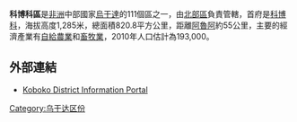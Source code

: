 {{Infobox settlement
|name=科博科區
|settlement_type=
|native_name      =
|nickname           = 
|image_skyline      
|image_size          = 
|image_caption       =
|image_flag         = 
|image_seal         =
|image_map          = <!-- 檔案不存在 Koboko District Uganda.png -->
|map_caption        = 
|coordinates_region   = UG
|subdivision_type1  = 國家
|subdivision_name1  = {{flag|Uganda}}
|subdivision_type2  = 地理區
|subdivision_name2  = [[北部區_(烏干達)|北部區]]
|subdivision_type3  = 首府
|subdivision_name3 = [[科博科|科博科]]
|subdivision_type4 = 
|subdivision_name4 = 
|leader_title       =
|leader_name        =
|established_title  =
|established_date   = 
|area_magnitude     = 
|area_total_km2         =820.8 
|area_land_km2          = 
|area_water_km2         = 
|population_as_of   = 2010估計
|population_note    = 
|population_total   =193000
|population_metro   = 
|population_density_km2 =235.1 
|timezone           =[[東非時間|東非時間]]
|utc_offset         = +3
|timezone_DST       = 
|utc_offset_DST     = 
|latd=03|latm=25|lats=|latNS=N
|longd=30|longm=58|longs=|longEW=E
|elevation_m          =1285 
|blank_name             =
|blank_info             =
|website            = [https://web.archive.org/web/20080229074117/http://www.koboko.go.ug/]
|footnotes          = 
}}

'''科博科區'''是[[非洲|非洲]]中部國家[[烏干達|烏干達]]的111個區之一，由[[北部區_(烏干達)|北部區]]負責管轄，首府是[[科博科|科博科]]，海拔高度1,285米，總面積820.8平方公里，距離[[阿魯阿|阿魯阿]]約55公里，主要的經濟產業有[[自給農業|自給農業]]和[[畜牧業|畜牧業]]，2010年人口估計為193,000。

==外部連結==
* [https://web.archive.org/web/20080229074117/http://www.koboko.go.ug/ Koboko District Information Portal]

{{coord|03|25|N|30|58|E|display=title}}

{{Uganda-stub}}
{{烏干達行政區劃}}

[[Category:乌干达区份|Category:乌干达区份]]